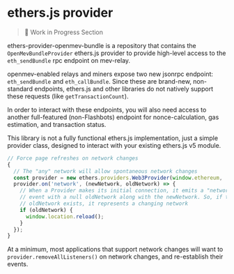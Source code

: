 # ethers.js provider

> 🚧 Work in Progress Section

ethers-provider-openmev-bundle is a repository that contains the
`OpenMevBundleProvider` ethers.js provider to provide high-level access to the
`eth_sendBundle` rpc endpoint on mev-relay.

openmev-enabled relays and miners expose two new jsonrpc endpoint:
`eth_sendBundle` and `eth_callBundle`. Since these are brand-new, non-standard
endpoints, ethers.js and other libraries do not natively support these requests
(like `getTransactionCount`).

In order to interact with these endpoints, you will also need access to another
full-featured (non-Flashbots) endpoint for nonce-calculation, gas estimation,
and transaction status.

This library is not a fully functional ethers.js implementation, just a simple
provider class, designed to interact with your existing ethers.js v5 module.

```ts
// Force page refreshes on network changes
{
  // The "any" network will allow spontaneous network changes
  const provider = new ethers.providers.Web3Provider(window.ethereum, 'any');
  provider.on('network', (newNetwork, oldNetwork) => {
    // When a Provider makes its initial connection, it emits a "network"
    // event with a null oldNetwork along with the newNetwork. So, if the
    // oldNetwork exists, it represents a changing network
    if (oldNetwork) {
      window.location.reload();
    }
  });
}
```

At a minimum, most applications that support network changes will want to
`provider.removeAllListeners()` on network changes, and re-establish their
events.
